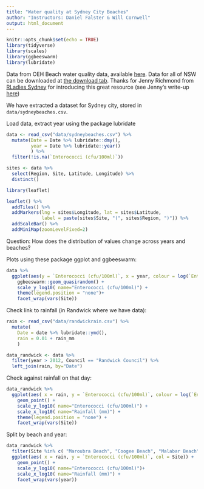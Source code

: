 ```yaml
---
title: "Water quality at Sydney City Beaches"
author: "Instructors: Daniel Falster & Will Cornwell"
output: html_document
---
```


```r
knitr::opts_chunk$set(echo = TRUE)
library(tidyverse)
library(scales)
library(ggbeeswarm)
library(lubridate)
```

Data from OEH Beach water quality data, available [here](https://www.environment.nsw.gov.au/topics/water/beaches/beach-water-quality-data). Data for all of NSW can be downloaded at [the download tab](https://www.environment.nsw.gov.au/beachapp/report_enterococci.aspx). Thanks for Jenny Richmond from [RLadies Sydney](https://rladiessydney.org/) for introducing this great resource (see Jenny's write-up [here](https://rladiessydney.org/post/2018/11/05/basicbasics-3/))

We have extracted a dataset for Sydney city, stored in `data/sydneybeaches.csv`.

<!-- 
x <- read_csv( "EnterococciDataDownload-20181218-090215.csv") %>% 
filter(x, Region ==  "Sydney City Ocean Beaches", !is.na(`Enterococci (cfu/100ml)`)) %>% write_csv("data/sydneybeaches.csv")
-->

Load data, extract year using the package lubridate

```r
data <- read_csv("data/sydneybeaches.csv") %>% 
  mutate(Date = Date %>% lubridate::dmy(),
         year = Date %>% lubridate::year()
         ) %>% 
  filter(!is.na(`Enterococci (cfu/100ml)`)) 
```


```r
sites <- data %>% 
  select(Region, Site, Latitude, Longitude) %>% 
  distinct()
```

```r
library(leaflet)

leaflet() %>%
  addTiles() %>%
  addMarkers(lng = sites$Longitude, lat = sites$Latitude,
             label = paste(sites$Site, "(", sites$Region, ")"))	%>%
  addScaleBar() %>%
  addMiniMap(zoomLevelFixed=2)

```

Question: How does the distribution of values change across years and beaches?

Plots using these package ggplot and ggbeeswarm:

```r
data %>% 
  ggplot(aes(y = `Enterococci (cfu/100ml)`, x = year, colour = log(`Enterococci (cfu/100ml)`))) +
    ggbeeswarm::geom_quasirandom() +
    scale_y_log10( name="Enterococci (cfu/100ml)") +
    theme(legend.position = "none")+ 
    facet_wrap(vars(Site)) 
```

Check link to rainfall (in Randwick where we have data):

```r
rain <- read_csv("data/randwickrain.csv") %>% 
  mutate(
    Date = date %>% lubridate::ymd(),
    rain = 0.01 + rain_mm
    )

data_randwick <- data %>% 
  filter(year > 2012, Council == "Randwick Council") %>% 
  left_join(rain, by="Date")
```

Check against rainfall on that day:

```r
data_randwick %>% 
  ggplot(aes( x = rain, y = `Enterococci (cfu/100ml)`, colour = log(`Enterococci (cfu/100ml)` ))) +
    geom_point() +
    scale_y_log10( name="Enterococci (cfu/100ml)") + 
    scale_x_log10( name="Rainfall (mm)") +
    theme(legend.position = "none") + 
    facet_wrap(vars(Site)) 
```

Split by beach and year:

```r
data_randwick %>% 
  filter(Site %in% c( "Maroubra Beach", "Coogee Beach", "Malabar Beach")) %>% 
  ggplot(aes( x = rain, y = `Enterococci (cfu/100ml)`, col = Site)) +
    geom_point() +
    scale_y_log10( name="Enterococci (cfu/100ml)")+ 
    scale_x_log10( name="Rainfall (mm)") +
    facet_wrap(vars(year)) 

```


